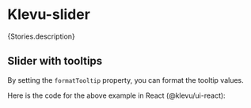 
<Meta of={Stories} />

# Klevu-slider

<Markdown>{Stories.description}</Markdown>

<Canvas of={Stories.Slider} />

<Controls />

## Slider with tooltips

By setting the `formatTooltip` property, you can format the tooltip values.

<Canvas of={Stories.SliderWithTooltips} />

Here is the code for the above example in React (@klevu/ui-react):

```jsx
import React from "react"
import { KlevuSlider } from "@klevu/ui-react"

const MyComp = () => {
  return (
    <KlevuSlider formatTooltip={(value) => `$${value.toFixed(0)}`} end={90} max={100} min={0} start={10} showTooltips />
  )
}
```
